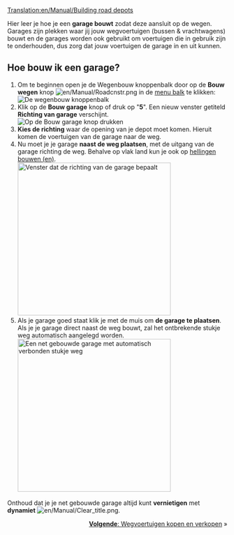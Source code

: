 [[Translation:en/Manual/Building road depots]]
{{nl/Manual/Tutorial/Tutorial}}

Hier leer je hoe je een '''garage bouwt''' zodat deze aansluit op de wegen.
Garages zijn plekken waar jij jouw wegvoertuigen (bussen & vrachtwagens) bouwt en de garages worden ook gebruikt om voertuigen die in gebruik zijn te onderhouden, dus zorg dat jouw voertuigen de garage in en uit kunnen. 
== Hoe bouw ik een garage? ==
# Om te beginnen open je de Wegenbouw knoppenbalk door op de '''Bouw wegen''' knop [[File:en/Manual/Roadcnstr.png]] in de [[en/Manual/Game interface#the-menu-bar|menu balk]] te klikken:<br/>[[File:en/Manual/Road constructionnew.png|none|frame|De wegenbouw knoppenbalk]]
# Klik op de '''Bouw garage''' knop of druk op "'''5'''". Een nieuw venster getiteld '''Richting van garage''' verschijnt.<br/>[[File:en/Manual/New road depot.png|none|frame|Op de Bouw garage knop drukken]]
# '''Kies de richting''' waar de opening van je depot moet komen. Hieruit komen de voertuigen van de garage naar de weg.
# Nu moet je je garage '''naast de weg plaatsen''', met de uitgang van de garage richting de weg. Behalve op vlak land kun je ook op [[en/Archive/Manual/Settings/Build on slopes|hellingen bouwen (en)]].<br/>[[File:en/Manual/Road depot direction.png|none|thumb|350px|Venster dat de richting van de garage bepaalt]]
# Als je garage goed staat klik je met de muis om '''de garage te plaatsen'''. Als je je garage direct naast de weg bouwt, zal het ontbrekende stukje weg automatisch aangelegd worden.<br/>[[File:en/Manual/Tutorial bus 4.png|none|thumb|350px|Een net gebouwde garage met automatisch verbonden stukje weg]]

Onthoud dat je je net gebouwde garage altijd kunt '''vernietigen''' met '''dynamiet''' [[File:en/Manual/Clear title.png]].

<span style="float: right">[[nl/Manual/Wegvoertuigen kopen en verkopen|'''Volgende''': Wegvoertuigen kopen en verkopen]] &raquo;</span>